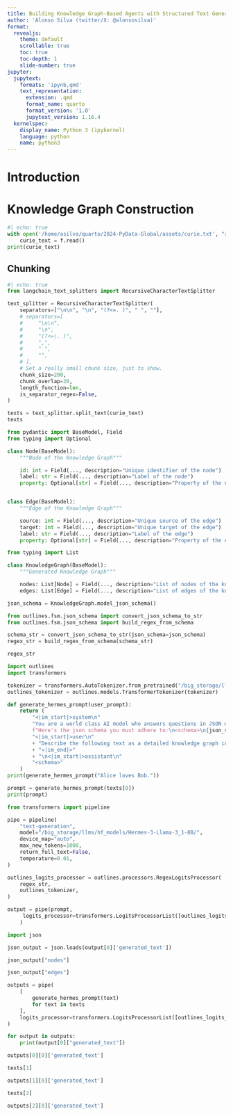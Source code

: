 ```yaml
---
title: Building Knowledge Graph-Based Agents with Structured Text Generation and Open-Weights Models
author: 'Alonso Silva (twitter/X: @alonsosilva)'
format:
  revealjs:
    theme: default
    scrollable: true
    toc: true
    toc-depth: 1
    slide-number: true
jupyter:
  jupytext:
    formats: 'ipynb,qmd'
    text_representation:
      extension: .qmd
      format_name: quarto
      format_version: '1.0'
      jupytext_version: 1.16.4
  kernelspec:
    display_name: Python 3 (ipykernel)
    language: python
    name: python3
---
```


# Introduction

# Knowledge Graph Construction

```python
#| echo: true
with open('/home/asilva/quarto/2024-PyData-Global/assets/curie.txt', "r") as f:
    curie_text = f.read()
print(curie_text)
```

## Chunking

```python
#| echo: true
from langchain_text_splitters import RecursiveCharacterTextSplitter

text_splitter = RecursiveCharacterTextSplitter(
    separators=["\n\n", "\n", "(?<=. )", " ", ""],
    # separators=[
    #     "\n\n",
    #     "\n",
    #     "(?<=\. )",
    #     ",",
    #     " ",
    #     "",
    # ],
    # Set a really small chunk size, just to show.
    chunk_size=200,
    chunk_overlap=20,
    length_function=len,
    is_separator_regex=False,
)
```

```python
texts = text_splitter.split_text(curie_text)
texts
```

```python
from pydantic import BaseModel, Field
from typing import Optional

class Node(BaseModel):
    """Node of the Knowledge Graph"""

    id: int = Field(..., description="Unique identifier of the node")
    label: str = Field(..., description="Label of the node")
    property: Optional[str] = Field(..., description="Property of the node")


class Edge(BaseModel):
    """Edge of the Knowledge Graph"""

    source: int = Field(..., description="Unique source of the edge")
    target: int = Field(..., description="Unique target of the edge")
    label: str = Field(..., description="Label of the edge")
    property: Optional[str] = Field(..., description="Property of the edge")
```

```python
from typing import List

class KnowledgeGraph(BaseModel):
    """Generated Knowledge Graph"""

    nodes: List[Node] = Field(..., description="List of nodes of the knowledge graph")
    edges: List[Edge] = Field(..., description="List of edges of the knowledge graph")

json_schema = KnowledgeGraph.model_json_schema()
```

```python
from outlines.fsm.json_schema import convert_json_schema_to_str
from outlines.fsm.json_schema import build_regex_from_schema

schema_str = convert_json_schema_to_str(json_schema=json_schema)
regex_str = build_regex_from_schema(schema_str)
```

```python
regex_str
```

```python
import outlines
import transformers

tokenizer = transformers.AutoTokenizer.from_pretrained("/big_storage/llms/hf_models/Hermes-3-Llama-3_1-8B/")
outlines_tokenizer = outlines.models.TransformerTokenizer(tokenizer)
```

```python
def generate_hermes_prompt(user_prompt):
    return (
        "<|im_start|>system\n"
        "You are a world class AI model who answers questions in JSON with correct Pydantic schema. "
        f"Here's the json schema you must adhere to:\n<schema>\n{json_schema}\n</schema><|im_end|>\n"
        "<|im_start|>user\n"
        + "Describe the following text as a detailed knowledge graph in JSON:\n"+ user_prompt
        + "<|im_end|>"
        + "\n<|im_start|>assistant\n"
        "<schema>"
    )
print(generate_hermes_prompt("Alice loves Bob."))
```

```python
prompt = generate_hermes_prompt(texts[0])
print(prompt)
```

```python
from transformers import pipeline

pipe = pipeline(
    "text-generation",
    model="/big_storage/llms/hf_models/Hermes-3-Llama-3_1-8B/",
    device_map="auto",
    max_new_tokens=1000,
    return_full_text=False,
    temperature=0.01,
)
```

```python
outlines_logits_processor = outlines.processors.RegexLogitsProcessor(
    regex_str,
    outlines_tokenizer,
)
```

```python
output = pipe(prompt, 
     logits_processor=transformers.LogitsProcessorList([outlines_logits_processor])
    )
```

```python
import json

json_output = json.loads(output[0]['generated_text'])
```

```python
json_output["nodes"]
```

```python
json_output["edges"]
```

```python
outputs = pipe(
    [
        generate_hermes_prompt(text)
        for text in texts
    ],
    logits_processor=transformers.LogitsProcessorList([outlines_logits_processor]),
)
```

```python
for output in outputs:
    print(output[0]["generated_text"])
```

```python
outputs[0][0]['generated_text']
```

```python
texts[1]
```

```python
outputs[1][0]['generated_text']
```

```python
texts[2]
```

```python
outputs[2][0]['generated_text']
```

